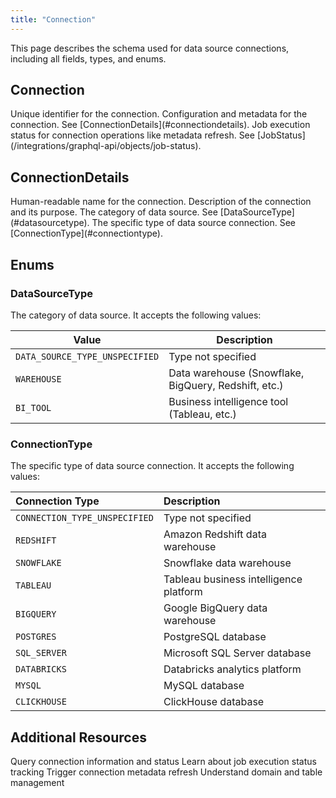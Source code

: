 ```yaml
---
title: "Connection"
---
```


This page describes the schema used for data source connections, including all fields, types, and enums.

## Connection

<ParamField path="id" type="ID!" required>
  Unique identifier for the connection.
</ParamField>

<ParamField path="details" type="ConnectionDetails!" required>
  Configuration and metadata for the connection. See [ConnectionDetails](#connectiondetails).
</ParamField>

<ParamField path="status" type="JobStatus!" required>
  Job execution status for connection operations like metadata refresh. See [JobStatus](/integrations/graphql-api/objects/job-status).
</ParamField>

## ConnectionDetails

<ParamField path="name" type="String!" required>
  Human-readable name for the connection.
</ParamField>

<ParamField path="description" type="String!" required>
  Description of the connection and its purpose.
</ParamField>

<ParamField path="dataSourceType" type="DataSourceType!" required>
  The category of data source. See [DataSourceType](#datasourcetype).
</ParamField>

<ParamField path="connectionType" type="ConnectionType!" required>
  The specific type of data source connection. See [ConnectionType](#connectiontype).
</ParamField>

## Enums

### DataSourceType

The category of data source. It accepts the following values:

| **Value**                      | **Description**                                      |
| ------------------------------ | ---------------------------------------------------- |
| `DATA_SOURCE_TYPE_UNSPECIFIED` | Type not specified                                   |
| `WAREHOUSE`                    | Data warehouse (Snowflake, BigQuery, Redshift, etc.) |
| `BI_TOOL`                      | Business intelligence tool (Tableau, etc.)           |

### ConnectionType

The specific type of data source connection. It accepts the following values:

| Connection Type                 | Description                             |
| :------------------------------ | :-------------------------------------- |
| `CONNECTION_TYPE_UNSPECIFIED` | Type not specified                      |
| `REDSHIFT`                      | Amazon Redshift data warehouse          |
| `SNOWFLAKE`                     | Snowflake data warehouse                |
| `TABLEAU`                       | Tableau business intelligence platform  |
| `BIGQUERY`                      | Google BigQuery data warehouse          |
| `POSTGRES`                      | PostgreSQL database                     |
| `SQL_SERVER`                    | Microsoft SQL Server database           |
| `DATABRICKS`                    | Databricks analytics platform           |
| `MYSQL`                         | MySQL database                          |
| `CLICKHOUSE`                    | ClickHouse database                     |

## Additional Resources

<CardGroup cols={2}>
  <Card title="Connection Queries" icon="magnifying-glass" href="/integrations/graphql-api/queries/connection/connection">
    Query connection information and status
  </Card>
  <Card title="JobStatus Schema" icon="clock" href="/integrations/graphql-api/objects/job-status">
    Learn about job execution status tracking
  </Card>
  <Card title="Refresh Connection" icon="arrows-rotate" href="/integrations/graphql-api/mutations/connection/refresh-connection">
    Trigger connection metadata refresh
  </Card>
  <Card title="Domain Objects" icon="folder" href="/integrations/graphql-api/objects/domain-model">
    Understand domain and table management
  </Card>
</CardGroup>